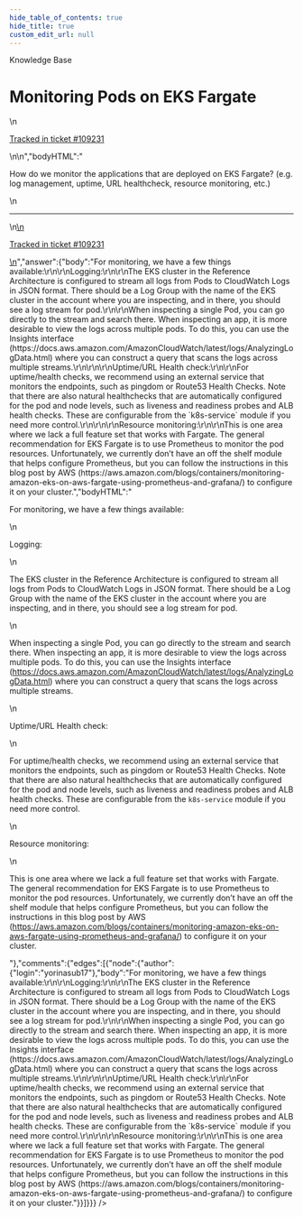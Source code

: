 ```yaml
---
hide_table_of_contents: true
hide_title: true
custom_edit_url: null
---
```



<CenterLayout>
<span class="title">Knowledge Base</span>
<h1>Monitoring Pods on EKS Fargate</h1>
<GitHub json={{"id":"D_kwDOF8slf84AQtAI","number":556,"author":{"login":"yorinasub17"},"title":"Monitoring Pods on EKS Fargate","body":"\nHow do we monitor the applications that are deployed on EKS Fargate? (e.g. log management, uptime, URL healthcheck, resource monitoring, etc.)\n\n---\n\n<ins datetime=\"2022-09-09T15:21:07Z\">\n  <p><a href=\"https://support.gruntwork.io/hc/requests/109231\">Tracked in ticket #109231</a></p>\n</ins>\n","bodyHTML":"<p dir=\"auto\">How do we monitor the applications that are deployed on EKS Fargate? (e.g. log management, uptime, URL healthcheck, resource monitoring, etc.)</p>\n<hr>\n<ins datetime=\"2022-09-09T15:21:07Z\">\n  <p dir=\"auto\"><a href=\"https://support.gruntwork.io/hc/requests/109231\" rel=\"nofollow\">Tracked in ticket #109231</a></p>\n</ins>","answer":{"body":"For monitoring, we have a few things available:\r\n\r\nLogging:\r\n\r\nThe EKS cluster in the Reference Architecture is configured to stream all logs from Pods to CloudWatch Logs in JSON format. There should be a Log Group with the name of the EKS cluster in the account where you are inspecting, and in there, you should see a log stream for pod.\r\n\r\nWhen inspecting a single Pod, you can go directly to the stream and search there. When inspecting an app, it is more desirable to view the logs across multiple pods. To do this, you can use the Insights interface (https://docs.aws.amazon.com/AmazonCloudWatch/latest/logs/AnalyzingLogData.html) where you can construct a query that scans the logs across multiple streams.\r\n\r\n\r\nUptime/URL Health check:\r\n\r\nFor uptime/health checks, we recommend using an external service that monitors the endpoints, such as pingdom or Route53 Health Checks. Note that there are also natural healthchecks that are automatically configured for the pod and node levels, such as liveness and readiness probes and ALB health checks. These are configurable from the `k8s-service` module if you need more control.\r\n\r\n\r\nResource monitoring:\r\n\r\nThis is one area where we lack a full feature set that works with Fargate. The general recommendation for EKS Fargate is to use Prometheus to monitor the pod resources. Unfortunately, we currently don’t have an off the shelf module that helps configure Prometheus, but you can follow the instructions in this blog post by AWS (https://aws.amazon.com/blogs/containers/monitoring-amazon-eks-on-aws-fargate-using-prometheus-and-grafana/) to configure it on your cluster.","bodyHTML":"<p dir=\"auto\">For monitoring, we have a few things available:</p>\n<p dir=\"auto\">Logging:</p>\n<p dir=\"auto\">The EKS cluster in the Reference Architecture is configured to stream all logs from Pods to CloudWatch Logs in JSON format. There should be a Log Group with the name of the EKS cluster in the account where you are inspecting, and in there, you should see a log stream for pod.</p>\n<p dir=\"auto\">When inspecting a single Pod, you can go directly to the stream and search there. When inspecting an app, it is more desirable to view the logs across multiple pods. To do this, you can use the Insights interface (<a href=\"https://docs.aws.amazon.com/AmazonCloudWatch/latest/logs/AnalyzingLogData.html\" rel=\"nofollow\">https://docs.aws.amazon.com/AmazonCloudWatch/latest/logs/AnalyzingLogData.html</a>) where you can construct a query that scans the logs across multiple streams.</p>\n<p dir=\"auto\">Uptime/URL Health check:</p>\n<p dir=\"auto\">For uptime/health checks, we recommend using an external service that monitors the endpoints, such as pingdom or Route53 Health Checks. Note that there are also natural healthchecks that are automatically configured for the pod and node levels, such as liveness and readiness probes and ALB health checks. These are configurable from the <code class=\"notranslate\">k8s-service</code> module if you need more control.</p>\n<p dir=\"auto\">Resource monitoring:</p>\n<p dir=\"auto\">This is one area where we lack a full feature set that works with Fargate. The general recommendation for EKS Fargate is to use Prometheus to monitor the pod resources. Unfortunately, we currently don’t have an off the shelf module that helps configure Prometheus, but you can follow the instructions in this blog post by AWS (<a href=\"https://aws.amazon.com/blogs/containers/monitoring-amazon-eks-on-aws-fargate-using-prometheus-and-grafana/\" rel=\"nofollow\">https://aws.amazon.com/blogs/containers/monitoring-amazon-eks-on-aws-fargate-using-prometheus-and-grafana/</a>) to configure it on your cluster.</p>"},"comments":{"edges":[{"node":{"author":{"login":"yorinasub17"},"body":"For monitoring, we have a few things available:\r\n\r\nLogging:\r\n\r\nThe EKS cluster in the Reference Architecture is configured to stream all logs from Pods to CloudWatch Logs in JSON format. There should be a Log Group with the name of the EKS cluster in the account where you are inspecting, and in there, you should see a log stream for pod.\r\n\r\nWhen inspecting a single Pod, you can go directly to the stream and search there. When inspecting an app, it is more desirable to view the logs across multiple pods. To do this, you can use the Insights interface (https://docs.aws.amazon.com/AmazonCloudWatch/latest/logs/AnalyzingLogData.html) where you can construct a query that scans the logs across multiple streams.\r\n\r\n\r\nUptime/URL Health check:\r\n\r\nFor uptime/health checks, we recommend using an external service that monitors the endpoints, such as pingdom or Route53 Health Checks. Note that there are also natural healthchecks that are automatically configured for the pod and node levels, such as liveness and readiness probes and ALB health checks. These are configurable from the `k8s-service` module if you need more control.\r\n\r\n\r\nResource monitoring:\r\n\r\nThis is one area where we lack a full feature set that works with Fargate. The general recommendation for EKS Fargate is to use Prometheus to monitor the pod resources. Unfortunately, we currently don’t have an off the shelf module that helps configure Prometheus, but you can follow the instructions in this blog post by AWS (https://aws.amazon.com/blogs/containers/monitoring-amazon-eks-on-aws-fargate-using-prometheus-and-grafana/) to configure it on your cluster."}}]}}} />

</CenterLayout>
  

<!-- ##DOCS-SOURCER-START
{
  "sourcePlugin": "github-discussions",
  "hash": "0e320d14fad6ad68518a298d27d6e077"
}
##DOCS-SOURCER-END -->

